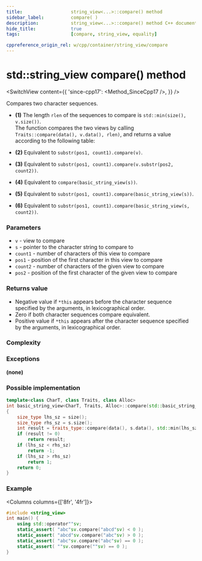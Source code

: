 ```yaml
---
title:					string_view<...>::compare() method
sidebar_label:			compare( )
description:			string_view<...>::compare() method C++ documentation
hide_title:				true
tags:					[compare, string_view, equality]

cppreference_origin_rel: w/cpp/container/string_view/compare
---
```




<!----------------- Codes ---------------------->


# std::string_view compare() method

<SwitchView content={{
    'since-cpp17': <Method_SinceCpp17 />,
}} />

Compares two character sequences.

 - **(1)** The length `rlen` of the sequences to compare is `std::min(size(), v.size())`.  
	The function compares the two views by calling `Traits::compare(data(), v.data(), rlen)`, and returns a value according to the following table:
	<!-- NOTE: somehow insert that table here -->
	<ImproveSection />

 - **(2)** Equivalent to `substr(pos1, count1).compare(v)`.
 - **(3)** Equivalent to `substr(pos1, count1).compare(v.substr(pos2, count2))`.
 - **(4)** Equivalent to `compare(basic_string_view(s))`.
 - **(5)** Equivalent to `substr(pos1, count1).compare(basic_string_view(s))`.
 - **(6)** Equivalent to `substr(pos1, count1).compare(basic_string_view(s, count2))`.


### Parameters

 - `v` - view to compare
 - `s` - pointer to the character string to compare to
 - `count1` - number of characters of this view to compare
 - `pos1` - position of the first character in this view to compare
 - `count2` - number of characters of the given view to compare
 - `pos2` - position of the first character of the given view to compare

### Returns value

 - Negative value if `*this` appears before the character sequence specified by the arguments, in lexicographical order.
 - Zero if both character sequences compare equivalent.
 - Positive value if `*this` appears after the character sequence specified by the arguments, in lexicographical order.

### Complexity

<ImproveSection />

### Exceptions

**(none)**

### Possible implementation

```cpp showLineNumbers
template<class CharT, class Traits, class Alloc>
int basic_string_view<CharT, Traits, Alloc>::compare(std::basic_string_view s) const noexcept
{
    size_type lhs_sz = size();
    size_type rhs_sz = s.size();
    int result = traits_type::compare(data(), s.data(), std::min(lhs_sz, rhs_sz));
    if (result != 0)
        return result;
    if (lhs_sz < rhs_sz)
        return -1;
    if (lhs_sz > rhs_sz)
        return 1;
    return 0;
}
```

### Example

<Columns columns={['8fr', '4fr']}>
<div>

```cpp title='Main.cpp' showLineNumbers
#include <string_view>
int main() {
    using std::operator""sv;
    static_assert( "abc"sv.compare("abcd"sv) < 0 );
    static_assert( "abcd"sv.compare("abc"sv) > 0 );
    static_assert( "abc"sv.compare("abc"sv) == 0 );
    static_assert( ""sv.compare(""sv) == 0 );
}
```

</div>
<div>

```plaintext title="Output"
```

</div>
</Columns>

